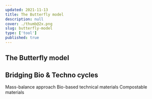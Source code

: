 ```yaml
---
updated: 2021-11-13
title: The Butterfly model
description: null
cover: ./thumb@2x.png
slug: butterfly-model
type: ['tool']
published: true
---
```


## The Butterfly model



## Bridging Bio & Techno cycles

Mass-balance approach 
Bio-based technical materials 
Compostable materials 
